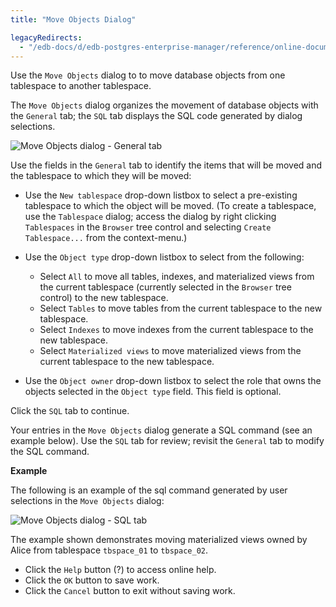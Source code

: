 ```yaml
---
title: "Move Objects Dialog"

legacyRedirects:
  - "/edb-docs/d/edb-postgres-enterprise-manager/reference/online-documentation/8.0/move_objects.html"
---
```


<div id="move_objects" class="registered_link"></div>

Use the `Move Objects` dialog to to move database objects from one tablespace to another tablespace.

The `Move Objects` dialog organizes the movement of database objects with the `General` tab; the `SQL` tab displays the SQL code generated by dialog selections.

![Move Objects dialog - General tab](../../images/move_objects_general.png)

Use the fields in the `General` tab to identify the items that will be moved and the tablespace to which they will be moved:

-   Use the `New tablespace` drop-down listbox to select a pre-existing tablespace to which the object will be moved. (To create a tablespace, use the `Tablespace` dialog; access the dialog by right clicking `Tablespaces` in the `Browser` tree control and selecting `Create Tablespace...` from the context-menu.)

-   Use the `Object type` drop-down listbox to select from the following:

    -   Select `All` to move all tables, indexes, and materialized views from the current tablespace (currently selected in the `Browser` tree control) to the new tablespace.
    -   Select `Tables` to move tables from the current tablespace to the new tablespace.
    -   Select `Indexes` to move indexes from the current tablespace to the new tablespace.
    -   Select `Materialized views` to move materialized views from the current tablespace to the new tablespace.

-   Use the `Object owner` drop-down listbox to select the role that owns the objects selected in the `Object type` field. This field is optional.

Click the `SQL` tab to continue.

Your entries in the `Move Objects` dialog generate a SQL command (see an example below). Use the `SQL` tab for review; revisit the `General` tab to modify the SQL command.

**Example**

The following is an example of the sql command generated by user selections in the `Move Objects` dialog:

![Move Objects dialog - SQL tab](../../images/move_objects_sql.png)

The example shown demonstrates moving materialized views owned by Alice from tablespace `tbspace_01` to `tbspace_02`.

-   Click the `Help` button (?) to access online help.
-   Click the `OK` button to save work.
-   Click the `Cancel` button to exit without saving work.
